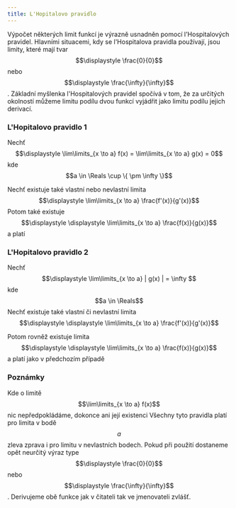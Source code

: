 ```yaml
---
title: L'Hopitalovo pravidlo
---
```



Výpočet některých limit funkcí je výrazně usnadněn pomocí l'Hospitalových pravidel. Hlavními situacemi,
kdy se l'Hospitalova pravidla používají, jsou limity,
které mají tvar $$\displaystyle \frac{0}{0}$$ nebo $$\displaystyle \frac{\infty}{\infty}$$. Základní myšlenka l'Hospitalových pravidel spočívá v tom,
že za určitých okolností můžeme limitu podílu dvou funkcí vyjádřit jako limitu podílu jejich derivací.



### L'Hopitalovo pravidlo 1
Nechť $$\displaystyle \lim\limits_{x \to a} f(x) = \lim\limits_{x \to a} g(x) = 0$$ kde $$a \in \Reals \cup \{ \pm \infty \}$$

Nechť existuje také vlastní nebo nevlastní limita $$\displaystyle \lim\limits_{x \to a} \frac{f'(x)}{g'(x)}$$
Potom také existuje $$\displaystyle \displaystyle \lim\limits_{x \to a} \frac{f(x)}{g(x)}$$ a platí
<center><Latex formula="\displaystyle \lim\limits_{x \to a} \frac{f(x)}{g(x)} = \lim\limits_{x \to a} \frac{f'(x)}{g'(x)}" /></center>

### L'Hopitalovo pravidlo 2
Nechť $$\displaystyle \lim\limits_{x \to a} | g(x) | = \infty $$ kde $$a \in \Reals$$ 
Nechť existuje také vlastní či nevlastní limita $$\displaystyle \displaystyle \lim\limits_{x \to a} \frac{f'(x)}{g'(x)}$$

Potom rovněž existuje limita $$\displaystyle \displaystyle \lim\limits_{x \to a} \frac{f(x)}{g(x)}$$ a platí jako v předchozím případě
<center><Latex formula="\displaystyle \lim\limits_{x \to a} \frac{f(x)}{g(x)} = \lim\limits_{x \to a} \frac{f'(x)}{g'(x)}" /></center>

### Poznámky 
Kde o limitě $$\lim\limits_{x \to a} f(x)$$ nic nepředpokládáme, dokonce ani její existenci Všechny tyto pravidla platí pro limita v bodě $$a$$ zleva zprava i pro limitu
v nevlastních bodech. Pokud při použití dostaneme opět neurčitý výraz type $$\displaystyle \frac{0}{0}$$ nebo $$\displaystyle \frac{\infty}{\infty}$$. Derivujeme obě funkce 
jak v čitateli tak ve jmenovateli zvlášť.